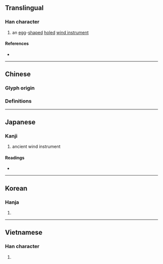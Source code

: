 {{character info}}
==Translingual==

===Han character===
{{Han char|rn=32|rad=土|as=14|sn=17|four=42131|canj=GHGF|ids=⿰土熏}}

# an [[egg]]-[[shape]]d [[hole]]d [[wind instrument]]

====References====
* {{Han ref|kx=0240.340|dkj=05546|dj=0480.230|hdz=10496.150|uh=58CE|ud=22734|bh=C0A5|bd=49317}}

----

==Chinese==

===Glyph origin===
{{rfe|zh}}

===Definitions===
{{zh-see|塤|v}}

----

==Japanese==

===Kanji===
{{ja-kanji|grade=|rs=土14}}

# ancient wind instrument

====Readings====
* {{ja-readings
|goon=くん, こん
|kanon=くん, けん
|kun=[[はち]] (hachi), [[わん]] (wan)}}

----

==Korean==

===Hanja===
{{ko-hanja|hangeul=훈|rv=hun|mr=hun}}

# {{rfdef|ko|sort=土14}}

----

==Vietnamese==

===Han character===
{{vi-readings|reading=huân|rs=土14}}

# {{rfdef|vi|sort=土14}}